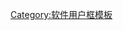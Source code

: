 {{Userbox
  |border-c = #000000
  |border-s = 1
  |id-c     = #ffffff
  |id-s     = 12
  |id-fc    = #ffffff
  |info-c   = #ffffff
  |info-s   = 8
  |info-fc  = #000000
  |id       = [[File:MPlayer.svg|40px]]
  |info     = 该用户使用[[Mplayer]]为中文维基百科做贡献。
  |nocat    = {{{nocat|}}}
}}
<noinclude>[[Category:软件用户框模板]]</noinclude>